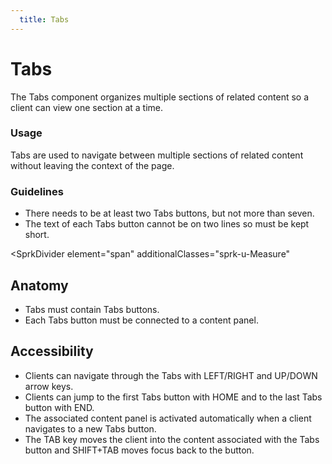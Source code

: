 ```yaml
---
  title: Tabs
---
```


# Tabs

The Tabs component organizes multiple sections of
related content so a client can view one section at a time.

<ComponentPreview
  componentName="tabs--default-story"
  maxWidth="100%"
  hasReact
  hasAngular
  hasHTML
  titleAttr="Tabs Example"
/>

### Usage

Tabs are used to navigate between multiple sections
of related content without leaving the context of the page.

### Guidelines

- There needs to be at least two Tabs buttons, but not more than seven.
- The text of each Tabs button cannot be on two lines so must be kept short.

<SprkDivider
 element="span"
 additionalClasses="sprk-u-Measure"
></SprkDivider>

## Anatomy

- Tabs must contain Tabs buttons.
- Each Tabs button must be connected to a content panel.

## Accessibility

- Clients can navigate through the Tabs
with LEFT/RIGHT and UP/DOWN arrow keys.
- Clients can jump to the first Tabs button
with HOME and to the last Tabs button with END.
- The associated content panel is activated automatically
when a client navigates to a new Tabs button.
- The TAB key moves the client into the content
associated with the Tabs button and SHIFT+TAB
moves focus back to the button.